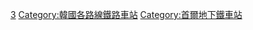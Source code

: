 [[Category:首爾地鐵車站|3]]
[[Category:韓國各路線鐵路車站|Category:韓國各路線鐵路車站]]
[[Category:首爾地下鐵車站|Category:首爾地下鐵車站]]